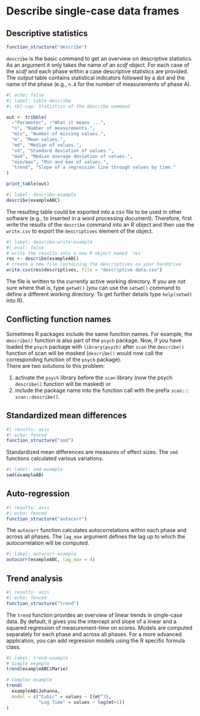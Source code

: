 # Describe single-case data frames

## Descriptive statistics

```r
function_structure("describe")
```

`describe` is the basic command to get an overview on descriptive statistics. As an argument it only takes the name of an *scdf* object. For each case of the *scdf* and each phase within a case descriptive statistics are provided. The output table contains statistical indicators followed by a dot and the name of the phase (e.g., `n.A` for the number of measurements of phase A).

```r
#| echo: false
#| label: table-describe
#| tbl-cap: Statistics of the describe command

out <- tribble(
  ~"Parameter", ~"What it means ...",
  "n", "Number of measurements.",
  "mis", "Number of missing values.",
  "m", "Mean values.",
  "md", "Median of values.",
  "sd", "Standard deviation of values.",
  "mad", "Median average deviation of values.",
  "min/max", "Min and max of values.",
  "trend", "Slope of a regression line through values by time."
)

print_table(out)
```

```r
#| label: describe-example
describe(exampleABC)
```

The resulting table could be exported into a csv file to be used in other software (e.g., to inserted in a word processing document). Therefore, first write the results of the `describe` command into an R object and then use the `write.csv` to export the `descriptives` element of the object.

```r
#| label: describe-write-example
#| eval: false
# write the results into a new R object named `res`
res <- describe(exampleABC)
# create a new file containing the descriptives on your harddrive
write.csv(res$descriptives, file = "descriptive data.csv")
```

The file is written to the currently active working directory. If you are not sure where that is, type `getwd()` (you can use the `setwd()` command to define a different working directory. To get further details type `help(setwd)` into R).

::: callout-note
## Conflicting function names

Sometimes R packages include the same function names. For example, the `describe()` function is also part of the `psych` package. Now, if you have loaded the `psych` package with `library(psych)` after `scan` the `describe()` function of scan will be masked (`describe()` would now call the corresponding function of the `psych` package).\
There are two solutions to this problem:

1.  activate the `psych` library before the `scan` library (now the psych `describe()` function will be masked) or
2.  include the package name into the function call with the prefix `scan::`: `scan::describe()`.
:::

## Standardized mean differences

```r
#| results: asis
#| echo: fenced
function_structure("smd")
```

Standardized mean differences are measures of effect sizes. The `smd` functions calculated various variations.

```r
#| label: smd-example
smd(exampleAB)
```

## Auto-regression

```r
#| results: asis
#| echo: fenced
function_structure("autocorr")
```

The `autocorr` function calculates autocorrelations within each phase and across all phases. The `lag_max` argument defines the lag up to which the autocorrelation will be computed.

```r
#| label: autocorr-example
autocorr(exampleABC, lag_max = 4)
```

## Trend analysis

```r
#| results: asis
#| echo: fenced
function_structure("trend")
```

The `trend` function provides an overview of linear trends in single-case data. By default, it gives you the intercept and slope of a linear and a squared regression of measurement-time on scores. Models are computed separately for each phase and across all phases. For a more advanced application, you can add regression models using the R specific formula class.

```r
#| label: trend-example
# Simple example
trend(exampleABC$Marie)

# Complex example
trend(
  exampleAB$Johanna, 
  model = c("Cubic" = values ~ I(mt^3), 
            "Log Time" = values ~ log(mt+1))
)
```

